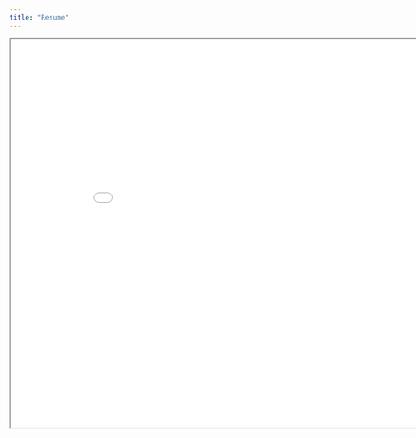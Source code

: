 ```yaml
---
title: "Resume"
---
```


```{=html}
<iframe width="900" height="700" src="posts/Widdison-resume.pdf" title="Quarto Documentation"></iframe>
```
